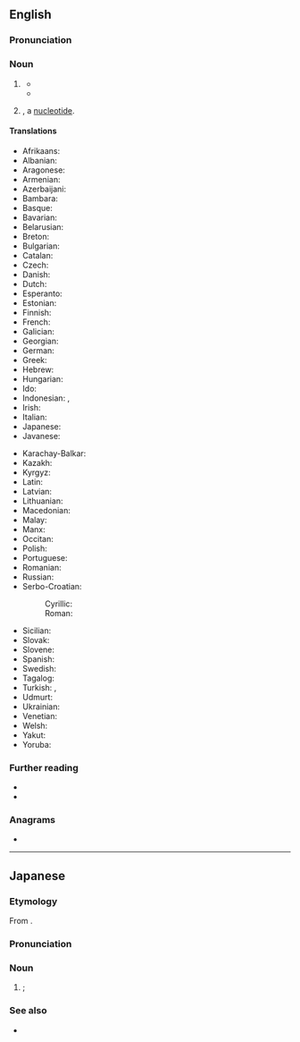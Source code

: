 ==English==
===Pronunciation===
{{IPA|en|/dʒidiˈpi/}}

===Noun===
{{en-noun|-|s}}

# {{lb|en|economics}} {{initialism of|en|gross domestic product|}}
#: {{cot|en|GNP|GNI}}
#* {{quote-journal|en|date=2013-08-03|volume=408|issue=8847|magazine={{w|The Economist}}
|title=[http://www.economist.com/news/finance-and-economics/21582498-america-has-changed-way-it-measures-gdp-boundary-problems Boundary problems]
|passage=Economics is a messy discipline: too fluid to be a science, too rigorous to be an art. Perhaps it is fitting that economists’ most-used metric, gross domestic product ('''GDP'''), is a tangle too. '''GDP''' measures the total value of output in an economic territory. Its apparent simplicity explains why it is scrutinised down to tenths of a percentage point every month.}}
#* {{quote-book|en|author=Rutger Bregman|authorlink=Rutger Bregman|translator=Elizabeth Manton|publisher=Bloomsbury Publishing|page=104|edition=Kindle|title=Utopia for Realists|chapter=5|year=2017|passage=Or take Wikipedia. Supported by investments of time rather than money, it has left the old ''Encyclopedia Britannica'' in the dust – and taken the '''GDP''' down a few notches in the process.}}
# {{lb|en|biochemistry}} {{initialism of|en|guanosine diphosphate|nodot=1}}, a [[nucleotide]].
#: {{cot|en|GTP}}
#: {{hyper|en|nucleotide}}

====Translations====
{{trans-top-also|abbreviation of gross domestic product|gross domestic product}}
* Afrikaans: {{t|af|BBP}}
* Albanian: {{t|sq|BDV}}
* Aragonese: {{t|an|PIB}}
* Armenian: {{t+|hy|ՀՆԱ}}
* Azerbaijani: {{t|az|ÜDM}}
* Bambara: {{t|bm|BSK}}
* Basque: {{t|eu|BPG}}
* Bavarian: {{t|bar|BIP}}
* Belarusian: {{t|be|ВУП}}
* Breton: {{t|br|PDG}}
* Bulgarian: {{t|bg|БВП}}
* Catalan: {{t|ca|PIB}}
* Czech: {{t+|cs|HDP}}
* Danish: {{t|da|BNP}}
* Dutch: {{t|nl|BBP}}
* Esperanto: {{t|eo|MEP}}
* Estonian: {{t|et|SKT}}
* Finnish: {{t+|fi|BKT}}
* French: {{t+|fr|PIB|m}}
* Galician: {{t|gl|PIB}}
* Georgian: {{t|ka|მშპ}}
* German: {{t+|de|BIP}}
* Greek: {{t+|el|ΑΕΠ}}
* Hebrew: {{t|he|תמ״ג|tr=T.M.G.}}
* Hungarian: {{t|hu|BHT}}
* Ido: {{t|io|KLP}}
* Indonesian: {{t+|id|GDP}}, {{t|id|PDB}}
* Irish: {{t|ga|OTI}}
* Italian: {{t+|it|PIL}}
* Japanese: {{t+|ja|GDP}}
* Javanese: {{t|jv|PDB}}
{{trans-mid}}
* Karachay-Balkar: {{t|krc|БИП}}
* Kazakh: {{t|kk|ЖІӨ}}
* Kyrgyz: {{t|ky|ИДП}}
* Latin: {{t|la|PDG}}
* Latvian: {{t|lv|IKP}}
* Lithuanian: {{t|lt|BVP}}
* Macedonian: {{t|mk|БДП}}
* Malay: {{t|ms|KDNK}}
* Manx: {{t|gv|LTS}}
* Occitan: {{t|oc|PIB}}
* Polish: {{t+|pl|PKB|m-in|n}}
* Portuguese: {{t+|pt|PIB}}
* Romanian: {{t|ro|PIB}}
* Russian: {{t+|ru|ВВП|m}}
* Serbo-Croatian:
*: Cyrillic: {{t|sh|БДП}}
*: Roman: {{t|sh|BDP}}
* Sicilian: {{t|scn|PNL}}
* Slovak: {{t|sk|HDP}}
* Slovene: {{t+|sl|BDP}}
* Spanish: {{t+|es|PIB}}
* Swedish: {{t+|sv|BNP}}
* Tagalog: {{t|tl|PDP}}
* Turkish: {{t|tr|GSYİH}}, {{t+|tr|GSMH}}
* Udmurt: {{t|udm|ВВП}}
* Ukrainian: {{t|uk|ВВП}}
* Venetian: {{t|vec|PIL}}
* Welsh: {{t+|cy|CMC}}
* Yakut: {{t|sah|БИО}}
* Yoruba: {{t|yo|GIO}}
{{trans-bottom}}

===Further reading===
* {{pedia|GDP (disambiguation)}}
* {{cite-book
|last=Berg|first=Jeremy M.
|coauthors=Tymoczko, John; Stryer, Lubert
|title=Biochemistry
|url=http://www.ncbi.nlm.nih.gov/bookshelf/br.fcgi?book=stryer
|accessdate=4 December 2009
|edition=Fifth eidtion|year=2002
|publisher=W H Freeman and Company
|chapter=Common Abbreviations in Biochemistry
|isbn=0716730510
|chapterurl=http://www.ncbi.nlm.nih.gov/bookshelf/br.fcgi?book=stryer&part=A5607#A5649
}}

===Anagrams===
* {{anagrams|en|a=dgp|DPG|PGD}}

----

==Japanese==

===Etymology===
From {{bor|ja|en|GDP|sort=しいでぃいぴい'}}.

===Pronunciation===
{{ja-pron|ジーディーピー|acc=5}}

===Noun===
{{ja-noun|ジー%-ディー%-ピー}}

# {{lb|ja|economics|sort=しいでぃいぴい'}} {{syn of|ja|国内総生産|tr=kokunai sōseisan||{{l|en|gross domestic product}}}}; {{l|en|GDP}}

===See also===
* {{ja-r|G%N%P|ジー%-エヌ%-ピー}}